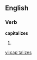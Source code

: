 
==English==

===Verb===
'''capitalizes'''

# {{third-person singular of|[[capitalize]]}}

[[vi:capitalizes]]
